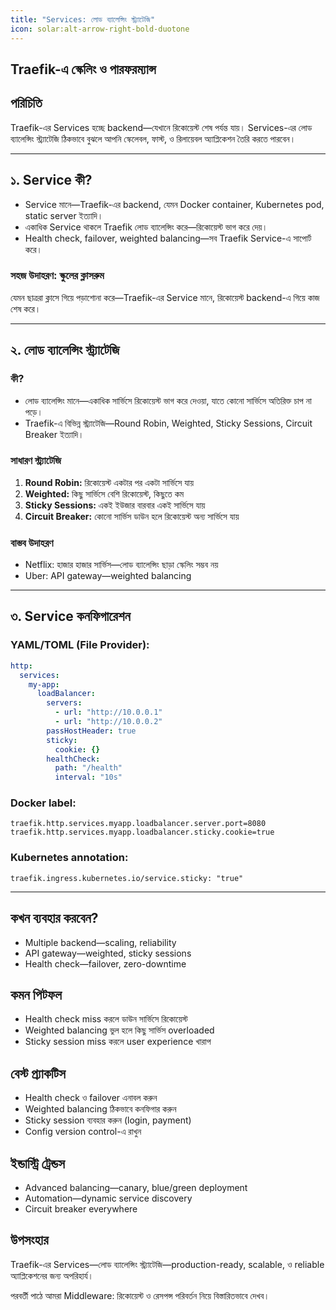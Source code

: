```yaml
---
title: "Services: লোড ব্যালেন্সিং স্ট্র্যাটেজি"
icon: solar:alt-arrow-right-bold-duotone
---
```


## Traefik-এ স্কেলিং ও পারফরম্যান্স

## পরিচিতি

Traefik-এর Services হচ্ছে backend—যেখানে রিকোয়েস্ট শেষ পর্যন্ত যায়। Services-এর লোড ব্যালেন্সিং স্ট্র্যাটেজি ঠিকভাবে বুঝলে আপনি স্কেলেবল, ফাস্ট, ও রিলায়েবল অ্যাপ্লিকেশন তৈরি করতে পারবেন।

---

## ১. Service কী?

- Service মানে—Traefik-এর backend, যেমন Docker container, Kubernetes pod, static server ইত্যাদি।
- একাধিক Service থাকলে Traefik লোড ব্যালেন্সিং করে—রিকোয়েস্ট ভাগ করে দেয়।
- Health check, failover, weighted balancing—সব Traefik Service-এ সাপোর্ট করে।

### সহজ উদাহরণ: স্কুলের ক্লাসরুম

যেমন ছাত্ররা ক্লাসে গিয়ে পড়াশোনা করে—Traefik-এর Service মানে, রিকোয়েস্ট backend-এ গিয়ে কাজ শেষ করে।

---

## ২. লোড ব্যালেন্সিং স্ট্র্যাটেজি

### কী?

- লোড ব্যালেন্সিং মানে—একাধিক সার্ভিসে রিকোয়েস্ট ভাগ করে দেওয়া, যাতে কোনো সার্ভিসে অতিরিক্ত চাপ না পড়ে।
- Traefik-এ বিভিন্ন স্ট্র্যাটেজি—Round Robin, Weighted, Sticky Sessions, Circuit Breaker ইত্যাদি।

### সাধারণ স্ট্র্যাটেজি
1. **Round Robin:** রিকোয়েস্ট একটার পর একটা সার্ভিসে যায়
2. **Weighted:** কিছু সার্ভিসে বেশি রিকোয়েস্ট, কিছুতে কম
3. **Sticky Sessions:** একই ইউজার বারবার একই সার্ভিসে যায়
4. **Circuit Breaker:** কোনো সার্ভিস ডাউন হলে রিকোয়েস্ট অন্য সার্ভিসে যায়

### বাস্তব উদাহরণ
- Netflix: হাজার হাজার সার্ভিস—লোড ব্যালেন্সিং ছাড়া স্কেলিং সম্ভব নয়
- Uber: API gateway—weighted balancing

---

## ৩. Service কনফিগারেশন

### YAML/TOML (File Provider):
```yaml
http:
  services:
    my-app:
      loadBalancer:
        servers:
          - url: "http://10.0.0.1"
          - url: "http://10.0.0.2"
        passHostHeader: true
        sticky:
          cookie: {}
        healthCheck:
          path: "/health"
          interval: "10s"
```

### Docker label:
```
traefik.http.services.myapp.loadbalancer.server.port=8080
traefik.http.services.myapp.loadbalancer.sticky.cookie=true
```

### Kubernetes annotation:
```
traefik.ingress.kubernetes.io/service.sticky: "true"
```

---

## কখন ব্যবহার করবেন?

- Multiple backend—scaling, reliability
- API gateway—weighted, sticky sessions
- Health check—failover, zero-downtime

## কমন পিটফল

- Health check miss করলে ডাউন সার্ভিসে রিকোয়েস্ট
- Weighted balancing ভুল হলে কিছু সার্ভিস overloaded
- Sticky session miss করলে user experience খারাপ

## বেস্ট প্র্যাকটিস

- Health check ও failover এনাবল করুন
- Weighted balancing ঠিকভাবে কনফিগার করুন
- Sticky session ব্যবহার করুন (login, payment)
- Config version control-এ রাখুন

## ইন্ডাস্ট্রি ট্রেন্ডস

- Advanced balancing—canary, blue/green deployment
- Automation—dynamic service discovery
- Circuit breaker everywhere

## উপসংহার

Traefik-এর Services—লোড ব্যালেন্সিং স্ট্র্যাটেজি—production-ready, scalable, ও reliable অ্যাপ্লিকেশনের জন্য অপরিহার্য।

পরবর্তী পাঠে আমরা Middleware: রিকোয়েস্ট ও রেসপন্স পরিবর্তন নিয়ে বিস্তারিতভাবে দেখব।
